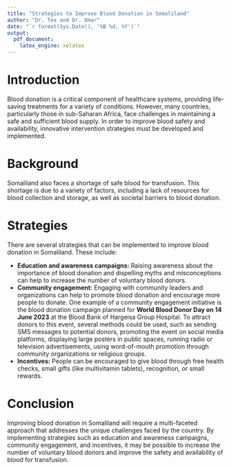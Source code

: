 ```yaml
---
title: "Strategies to Improve Blood Donation in Somaliland"
author: "Dr. Tex and Dr. Omar"
date: "`r format(Sys.Date(), '%B %d, %Y')`"
output: 
  pdf_document:
    latex_engine: xelatex
---
```


# Introduction

Blood donation is a critical component of healthcare systems, providing life-saving treatments for a variety of conditions. However, many countries, particularly those in sub-Saharan Africa, face challenges in maintaining a safe and sufficient blood supply. In order to improve blood safety and availability, innovative intervention strategies must be developed and implemented.

# Background

Somaliland also faces a shortage of safe blood for transfusion. This shortage is due to a variety of factors, including a lack of resources for blood collection and storage, as well as societal barriers to blood donation.

# Strategies

There are several strategies that can be implemented to improve blood donation in Somaliland. These include:

- **Education and awareness campaigns:** Raising awareness about the importance of blood donation and dispelling myths and misconceptions can help to increase the number of voluntary blood donors.
- **Community engagement:** Engaging with community leaders and organizations can help to promote blood donation and encourage more people to donate. One example of a community engagement initiative is the blood donation campaign planned for **World Blood Donor Day on 14 June 2023** at the Blood Bank of Hargeisa Group Hospital. To attract donors to this event, several methods could be used, such as sending SMS messages to potential donors, promoting the event on social media platforms, displaying large posters in public spaces, running radio or television advertisements, using word-of-mouth promotion through community organizations or religious groups.
- **Incentives:** People can be encouraged to give blood through free health checks, small gifts (like multivitamin tablets), recognition, or small rewards.

# Conclusion

Improving blood donation in Somaliland will require a multi-faceted approach that addresses the unique challenges faced by the country. By implementing strategies such as education and awareness campaigns, community engagement, and incentives, it may be possible to increase the number of voluntary blood donors and improve the safety and availability of blood for transfusion.

<!-- : Safe blood supply in sub-Saharan Africa: challenges and opportunities - The Lancet Haematology Series | Haematological Care Priorities in sub-Saharan Africa | Volume 8, ISSUE 10, e770-e776, October 2021 -->

